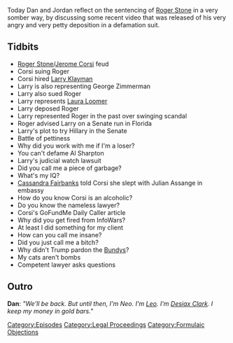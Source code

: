 {{Episode
    | title           = Formulaic Objections Part 3
    | caption         = [https://knowledgefight.libsyn.com/knowledge-fight-formulaic-objections-part-3 Listen to this episode on Libsyn]
    | episodeNumber   = 401
    | length          = 01:33:34
    | airDate         = February 21, 2020
    | episodeType     = [[:Category:Formulaic Objections|Formulaic Objections]]
    | appearance      = [[Roger Stone]], [[Jerome Corsi]], [[Larry Klayman]], [[George Zimmerman]], [[Laura Loomer]], [[Al Sharpton]], [[Cassandra Fairbanks]], [[Julian Asange]]
    | previousEpisode = [[400: One Out Of Five Seems High]]
    | nextEpisode     = [[402: February 20, 2020]]
}}

{{Stub}}

Today Dan and Jordan reflect on the sentencing of [[Roger Stone]] in a very somber way, by discussing some recent video that was released of his very angry and very petty deposition in a defamation suit.

==Tidbits==

*[[Roger Stone]]/[[Jerome Corsi]] feud
*Corsi suing Roger
*Corsi hired [[Larry Klayman]]
*Larry is also representing George Zimmerman
*Larry also sued Roger
*Larry represents [[Laura Loomer]]
*Larry deposed Roger
*Larry represented Roger in the past over swinging scandal
*Roger advised Larry on a Senate run in Florida
*Larry's plot to try Hillary in the Senate
*Battle of pettiness
*Why did you work with me if I'm a loser?
*You can't defame Al Sharpton
*Larry's judicial watch lawsuit
*Did you call me a piece of garbage?
*What's my IQ?
*[[Cassandra Fairbanks]] told Corsi she slept with Julian Assange in embassy
*How do you know Corsi is an alcoholic?
*Do you know the nameless lawyer?
*Corsi's GoFundMe Daily Caller article
*Why did you get fired from InfoWars?
*At least I did something for my client
*How can you call me insane?
*Did you just call me a bitch?
*Why didn't Trump pardon the [[Bundy Family|Bundys]]?
*My cats aren't bombs
*Competent lawyer asks questions

==Outro==
'''Dan''': ''"We'll be back. But until then, I'm Neo. I'm [[leo Zagami|Leo]]. I'm [[Desiax Clark]]. I keep my money in gold bars."''

[[Category:Episodes]]
[[Category:Legal Proceedings]]
[[Category:Formulaic Objections]]